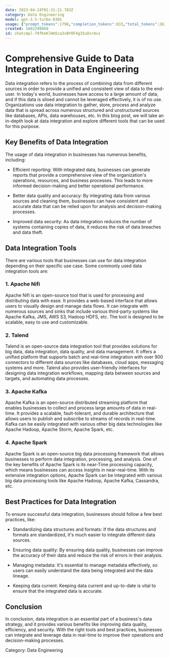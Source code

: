 ```yaml
---
date: 2023-04-24T01:31:21.783Z
category: Data Engineering
model: gpt-3.5-turbo-0301
usage: {"prompt_tokens":1798,"completion_tokens":833,"total_tokens":2631}
created: 1682299860
id: chatcmpl-78fKeKlHm5ca3vBYOF4g3SuOvrAvz
---
```


# Comprehensive Guide to Data Integration in Data Engineering

Data integration refers to the process of combining data from different sources in order to provide a unified and consistent view of data to the end-user. In today's world, businesses have access to a large amount of data, and if this data is siloed and cannot be leveraged effectively, it is of no use. Organizations use data integration to gather, store, process and analyze data that is spread across numerous structured and unstructured sources like databases, APIs, data warehouses, etc. In this blog post, we will take an in-depth look at data integration and explore different tools that can be used for this purpose.

## Key Benefits of Data Integration

The usage of data integration in businesses has numerous benefits, including:

* Efficient reporting: With integrated data, businesses can generate reports that provide a comprehensive view of the organization's operations, resources, and business processes. This leads to more informed decision-making and better operational performance.

* Better data quality and accuracy: By integrating data from various sources and cleaning them, businesses can have consistent and accurate data that can be relied upon for analysis and decision-making processes.

* Improved data security: As data integration reduces the number of systems containing copies of data, it reduces the risk of data breaches and data theft.

## Data Integration Tools

There are various tools that businesses can use for data integration depending on their specific use case. Some commonly used data integration tools are:

### 1. Apache Nifi

Apache Nifi is an open-source tool that is used for processing and distributing data with ease. It provides a web-based interface that allows users to visually design and manage data flows. It can integrate with numerous sources and sinks that include various third-party systems like Apache Kafka, JMS, AWS S3, Hadoop HDFS, etc. The tool is designed to be scalable, easy to use and customizable.

### 2. Talend

Talend is an open-source data integration tool that provides solutions for big data, data integration, data quality, and data management. It offers a unified platform that supports batch and real-time integration with over 900 connectors to different data sources like databases, cloud apps, messaging systems and more. Talend also provides user-friendly interfaces for designing data integration workflows, mapping data between sources and targets, and automating data processes.

### 3. Apache Kafka

Apache Kafka is an open-source distributed streaming platform that enables businesses to collect and process large amounts of data in real-time. It provides a scalable, fault-tolerant, and durable architecture that allows users to publish and subscribe to streams of records in real-time. Kafka can be easily integrated with various other big data technologies like Apache Hadoop, Apache Storm, Apache Spark, etc.

### 4. Apache Spark

Apache Spark is an open-source big data processing framework that allows businesses to perform data integration, processing, and analysis. One of the key benefits of Apache Spark is its near-Time processing capacity, which means businesses can access insights in near-real-time. With its extensive integration options, Apache Spark can be integrated with various big data processing tools like Apache Hadoop, Apache Kafka, Cassandra, etc.

## Best Practices for Data Integration

To ensure successful data integration, businesses should follow a few best practices, like:

* Standardizing data structures and formats: If the data structures and formats are standardized, it's much easier to integrate different data sources.

* Ensuring data quality: By ensuring data quality, businesses can improve the accuracy of their data and reduce the risk of errors in their analysis.

* Managing metadata: It's essential to manage metadata effectively, so users can easily understand the data being integrated and the data lineage.

* Keeping data current: Keeping data current and up-to-date is vital to ensure that the integrated data is accurate.

## Conclusion

In conclusion, data integration is an essential part of a business's data strategy, and it provides various benefits like improving data quality, efficiency, and security. With the right tools and best practices, businesses can integrate and leverage data in real-time to improve their operations and decision-making processes.

Category: Data Engineering